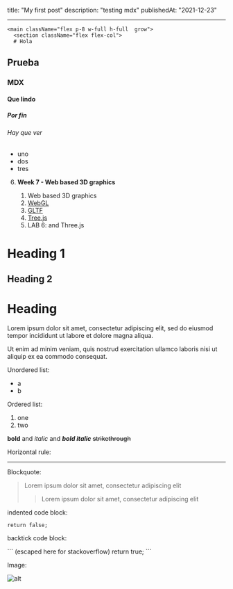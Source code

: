 title: "My first post"
description: "testing mdx"
publishedAt: "2021-12-23"

---


    <main className="flex p-8 w-full h-full  grow">
      <section className="flex flex-col">
      # Hola

## Prueba

<Box />

### MDX

#### Que lindo

##### Por fin

###### Hay que ver

- uno
- dos
- tres

6. **Week 7 - Web based 3D graphics**

   1. Web based 3D graphics
   2. [WebGL](https://get.webgl.org/)
   3. [GLTF](https://www.khronos.org/gltf/)
   4. [Tree.js](https://threejs.org/)
   5. LAB 6: and Three.js

# Heading 1

## Heading 2

# Heading

Lorem ipsum dolor sit amet, consectetur adipiscing elit, sed do eiusmod tempor incididunt ut labore et dolore magna aliqua.

Ut enim ad minim veniam, quis nostrud exercitation ullamco laboris nisi ut aliquip ex ea commodo consequat.

Unordered list:

- a
- b

Ordered list:

1. one
2. two

**bold** and _italic_ and **_bold italic_**
~~strikethrough~~

Horizontal rule:

---

Blockquote:

> Lorem ipsum dolor sit amet, consectetur adipiscing elit
>
> > Lorem ipsum dolor sit amet, consectetur adipiscing elit

indented code block:

    return false;

backtick code block:

\``` (escaped here for stackoverflow)
return true;
\```

Image:

![alt](https://picsum.photos/200)

</section>
</main>
